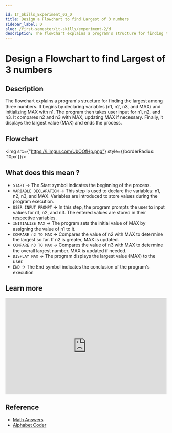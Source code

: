 ```yaml
---

id: IT_Skills_Experiment_02_D
title: Design a Flowchart to find Largest of 3 numbers
sidebar_label: D
slug: /first-semester/it-skills/experiment-2/d
description: The flowchart explains a program's structure for finding the largest among three numbers. It begins by declaring variables (n1, n2, n3, and MAX) and initializing MAX with n1. The program then takes user input for n1, n2, and n3. It compares n2 and n3 with MAX, updating MAX if necessary. Finally, it displays the largest value (MAX) and ends the process.
---
```


# Design a Flowchart to find Largest of 3 numbers

## Description

The flowchart explains a program's structure for finding the largest among three numbers. It begins by declaring variables (n1, n2, n3, and MAX) and initializing MAX with n1. The program then takes user input for n1, n2, and n3. It compares n2 and n3 with MAX, updating MAX if necessary. Finally, it displays the largest value (MAX) and ends the process.

## Flowchart

<img src={"https://i.imgur.com/UbOOfHp.png"} style={{borderRadius: '10px'}}/>

## What does this mean ?

- `START` → The Start symbol indicates the beginning of the process.
- `VARIABLE DECLARATION` → This step is used to declare the variables: n1, n2, n3, and MAX. Variables are introduced to store values during the program execution.
- `USER INPUT PROMPT` → In this step, the program prompts the user to input values for n1, n2, and n3. The entered values are stored in their respective variables.
- `INITIALIZE MAX` → The program sets the initial value of MAX by assigning the value of n1 to it.
- `COMPARE n2 TO MAX` → Compares the value of n2 with MAX to determine the largest so far. If n2 is greater, MAX is updated.
- `COMPARE n3 TO MAX` → Compares the value of n3 with MAX to determine the overall largest number. MAX is updated if needed.
- `DISPLAY MAX` → The program displays the largest value (MAX) to the user.
- `END` → The End symbol indicates the conclusion of the program's execution

## Learn more

<iframe width="100%" height="300px" src="https://www.youtube.com/embed/wuXqMMHdnBk" title="Flowchart to Find the Biggest of three numbers | Flowchart to find largest of 3 numbers |" frameborder="0" allow="accelerometer; autoplay; clipboard-write; encrypted-media; gyroscope; picture-in-picture; web-share" allowfullscreen></iframe>

## Reference

- [Math Answers](https://math.answers.com/other-math/Draw_a_flowchart_diagram_to_find_the_largest_of_3_numbers#:~:text=The%20flowchart%20in%20deriving%20the%20largest%20of%20three,the%20decision%20box%20for%20%27Is%20variable_A%20not%20numeric%3F%27.)
- [Alphabet Coder](https://www.alphabetacoder.com/2020/08/flowchart-to-find-largest-among-three.html)